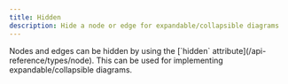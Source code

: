 ```yaml
---
title: Hidden
description: Hide a node or edge for expandable/collapsible diagrams
---
```



<ExampleLayout>
Nodes and edges can be hidden by using the [`hidden` attribute](/api-reference/types/node). This can be used for implementing expandable/collapsible diagrams.

<ExampleViewer codePath="example-flows/Hidden" />
</ExampleLayout>
